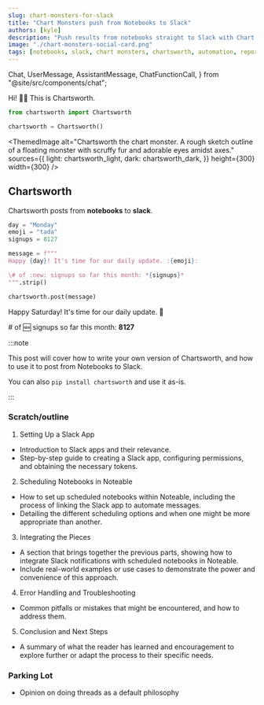 ```yaml
---
slug: chart-monsters-for-slack
title: "Chart Monsters push from Notebooks to Slack"
authors: [kyle]
description: "Push results from notebooks straight to Slack with Chart Monsters"
image: "./chart-monsters-social-card.png"
tags: [notebooks, slack, chart monsters, chartsworth, automation, reporting]
---
```





  Chat,
  UserMessage,
  AssistantMessage,
  ChatFunctionCall,
} from "@site/src/components/chat";


Hi! 👋🏻 This is Chartsworth.

```python cell count=1
from chartsworth import Chartsworth

chartsworth = Chartsworth()
```

<OutputBlock count={1}>

<ThemedImage
  alt="Chartsworth the chart monster. A rough sketch outline of a floating monster with scruffy fur and adorable eyes amidst axes."
  sources={{
    light: chartsworth_light,
    dark: chartsworth_dark,
  }}
  height={300}
  width={300}
/>

</OutputBlock>

## Chartsworth

Chartsworth posts from **notebooks** to **slack**.

```python cell count=2
day = "Monday"
emoji = "tada"
signups = 8127

message = f"""
Happy {day}! It's time for our daily update. :{emoji}:

\# of :new: signups so far this month: *{signups}*
""".strip()

chartsworth.post(message)
```

<SlackMessage avatarUrl={chartsworth_light} avatarUrlDark={chartsworth_dark} name="Chartsworth" timestamp="10:04 AM">

Happy Saturday! It's time for our daily update. :tada:

\# of :new: signups so far this month: **8127**

</SlackMessage>

:::note

This post will cover how to write your own version of Chartsworth, and how to use it to post from Notebooks to Slack.

You can also `pip install chartsworth` and use it as-is.

:::

### Scratch/outline

1. Setting Up a Slack App

- Introduction to Slack apps and their relevance.
- Step-by-step guide to creating a Slack app, configuring permissions, and obtaining the necessary tokens.

2. Scheduling Notebooks in Noteable

- How to set up scheduled notebooks within Noteable, including the process of linking the Slack app to automate messages.
- Detailing the different scheduling options and when one might be more appropriate than another.

3. Integrating the Pieces

- A section that brings together the previous parts, showing how to integrate Slack notifications with scheduled notebooks in Noteable.
- Include real-world examples or use cases to demonstrate the power and convenience of this approach.

4. Error Handling and Troubleshooting

- Common pitfalls or mistakes that might be encountered, and how to address them.

5. Conclusion and Next Steps

- A summary of what the reader has learned and encouragement to explore further or adapt the process to their specific needs.

### Parking Lot

- Opinion on doing threads as a default philosophy
